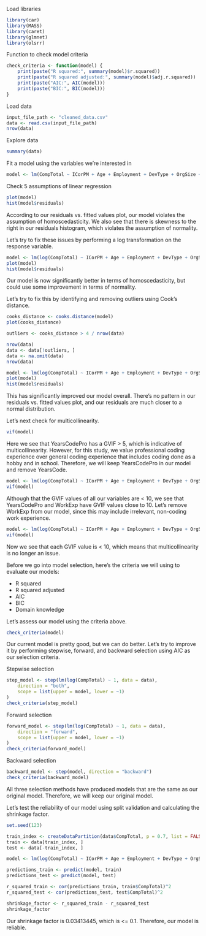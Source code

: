 
Load libraries
```r
library(car)
library(MASS)
library(caret)
library(glmnet)
library(olsrr)
```

Function to check model criteria
```r
check_criteria <- function(model) {
    print(paste("R squared:", summary(model)$r.squared))
    print(paste("R squared adjusted:", summary(model)$adj.r.squared))
    print(paste("AIC:", AIC(model)))
    print(paste("BIC:", BIC(model)))
}
```

Load data
```r
input_file_path <- "cleaned_data.csv"
data <- read.csv(input_file_path)
nrow(data)
```

Explore data
```r
summary(data)
```

Fit a model using the variables we're interested in
```r
model <- lm(CompTotal ~ ICorPM + Age + Employment + DevType + OrgSize + EdLevel + RemoteWork + PurchaseInfluence + WorkExp + YearsCode + YearsCodePro + Industry + CodesAsHobbyOnSide + ContributesToOpenSourceOnSide + BootstrapsBusinessOnSide + LearnsCodeProfessionallyOnlineOnSide + DoesAcademicCodingOnSide, data = data)
```

Check 5 assumptions of linear regression
```r
plot(model)
hist(model$residuals)
```

According to our residuals vs. fitted values plot, our model violates the assumption of homoscedasticity. We also see that there is skewness to the right in our residuals histogram, which violates the assumption of normality.

Let's try to fix these issues by performing a log transformation on the response variable.
```r
model <- lm(log(CompTotal) ~ ICorPM + Age + Employment + DevType + OrgSize + EdLevel + RemoteWork + PurchaseInfluence + WorkExp + YearsCode + YearsCodePro + Industry + CodesAsHobbyOnSide + ContributesToOpenSourceOnSide + BootstrapsBusinessOnSide + LearnsCodeProfessionallyOnlineOnSide + DoesAcademicCodingOnSide, data = data)
plot(model)
hist(model$residuals)
```

Our model is now significantly better in terms of homoscedasticity, but could use some improvement in terms of normality.

Let's try to fix this by identifying and removing outliers using Cook's distance.
```r
cooks_distance <- cooks.distance(model)
plot(cooks_distance)

outliers <- cooks_distance > 4 / nrow(data)

nrow(data)
data <- data[!outliers, ]
data <- na.omit(data)
nrow(data)

model <- lm(log(CompTotal) ~ ICorPM + Age + Employment + DevType + OrgSize + EdLevel + RemoteWork + PurchaseInfluence + WorkExp + YearsCode + YearsCodePro + Industry + CodesAsHobbyOnSide + ContributesToOpenSourceOnSide + BootstrapsBusinessOnSide + LearnsCodeProfessionallyOnlineOnSide + DoesAcademicCodingOnSide, data = data)
plot(model)
hist(model$residuals)
```

This has significantly improved our model overall. There's no pattern in our residuals vs. fitted values plot, and our residuals are much closer to a normal distribution.

Let's next check for multicollinearity.
```r
vif(model)
```

Here we see that YearsCodePro has a GVIF > 5, which is indicative of multicollinearity. However, for this study, we value professional coding experience over general coding experience that includes coding done as a hobby and in school. Therefore, we will keep YearsCodePro in our model and remove YearsCode.
```r
model <- lm(log(CompTotal) ~ ICorPM + Age + Employment + DevType + OrgSize + EdLevel + RemoteWork + PurchaseInfluence + WorkExp + YearsCodePro + Industry + CodesAsHobbyOnSide + ContributesToOpenSourceOnSide + BootstrapsBusinessOnSide + LearnsCodeProfessionallyOnlineOnSide + DoesAcademicCodingOnSide, data = data)
vif(model)
```

Although that the GVIF values of all our variables are < 10, we see that YearsCodePro and WorkExp have GVIF values close to 10. Let's remove WorkExp from our model, since this may include irrelevant, non-coding work experience.
```r
model <- lm(log(CompTotal) ~ ICorPM + Age + Employment + DevType + OrgSize + EdLevel + RemoteWork + PurchaseInfluence + YearsCodePro + Industry + CodesAsHobbyOnSide + ContributesToOpenSourceOnSide + BootstrapsBusinessOnSide + LearnsCodeProfessionallyOnlineOnSide + DoesAcademicCodingOnSide, data = data)
vif(model)
```

Now we see that each GVIF value is < 10, which means that multicollinearity is no longer an issue.

Before we go into model selection, here's the criteria we will using to evaluate our models:

- R squared
- R squared adjusted
- AIC
- BIC
- Domain knowledge

Let's assess our model using the criteria above.

```r
check_criteria(model)
```

Our current model is pretty good, but we can do better. Let's try to improve it by performing stepwise, forward, and backward selection using AIC as our selection criteria.

Stepwise selection
```r
step_model <- step(lm(log(CompTotal) ~ 1, data = data),
    direction = "both",
    scope = list(upper = model, lower = ~1)
)
check_criteria(step_model)
```

Forward selection
```r
forward_model <- step(lm(log(CompTotal) ~ 1, data = data),
    direction = "forward",
    scope = list(upper = model, lower = ~1)
)
check_criteria(forward_model)
```

Backward selection
```r
backward_model <- step(model, direction = "backward")
check_criteria(backward_model)
```

All three selection methods have produced models that are the same as our original model. Therefore, we will keep our original model.

Let's test the reliability of our model using split validation and calculating the shrinkage factor.

```r
set.seed(123)

train_index <- createDataPartition(data$CompTotal, p = 0.7, list = FALSE)
train <- data[train_index, ]
test <- data[-train_index, ]

model <- lm(log(CompTotal) ~ ICorPM + Age + Employment + DevType + OrgSize + EdLevel + RemoteWork + PurchaseInfluence + YearsCodePro + Industry, data = train)

predictions_train <- predict(model, train)
predictions_test <- predict(model, test)

r_squared_train <- cor(predictions_train, train$CompTotal)^2
r_squared_test <- cor(predictions_test, test$CompTotal)^2

shrinkage_factor <- r_squared_train - r_squared_test
shrinkage_factor
```

Our shrinkage factor is 0.03413445, which is <= 0.1. Therefore, our model is reliable.

